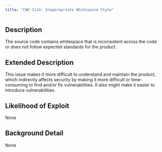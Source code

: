 ```yaml
---
title: "CWE-1114: Inappropriate Whitespace Style"
---
```


## Description
The source code contains whitespace that is inconsistent across
					the code or does not follow expected standards for the
					product.

## Extended Description
This issue makes it more difficult to understand and maintain the product, which indirectly affects security by making it more difficult or time-consuming to find and/or fix vulnerabilities.  It also might make it easier to introduce vulnerabilities.

## Likelihood of Exploit
None

## Background Detail
None
        